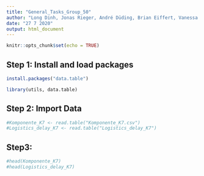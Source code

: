 ```yaml
---
title: "General_Tasks_Group_50"
author: "Long Dinh, Jonas Rieger, André Düding, Brian Eiffert, Vanessa Schweitzer"
date: "27 7 2020"
output: html_document
---
```


```r
knitr::opts_chunk$set(echo = TRUE)
```

## Step 1: Install and load packages
```r
install.packages("data.table")

library(utils, data.table)
```

## Step 2: Import Data
```r
#Komponente_K7 <- read.table("Komponente_K7.csv")
#Logistics_delay_K7 <- read.table("Logistics_delay_K7")
```

## Step3: 
```r
#head(Komponente_K7)
#head(Logistics_delay_K7)
```
